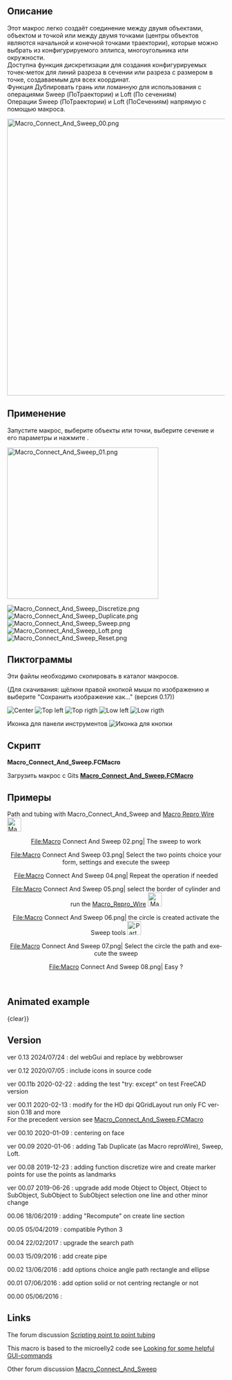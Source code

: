 <languages/>

{{Macro/ru
|Name= Макрос Соединить и ПоТраектории (Connect And Sweep)
|Icon=Macro_Connect_And_Sweep.png
|Description={{ColoredText|#ff0000|#ffffff|Новая версия GUI, модифицированная для HD dpi (QGridLayout), работает только с FC версии 0.18 и выше (PySide2 Qt5)}} <br/> <br/> Этот макрос легко создаёт соединение между двумя объектами, объектом и точкой или между двумя точками, или вдоль выбранной ломанной (центры объектов являются начальной и конечной точками траектории), их можно выбрать из конфигурируемого эллипса, многоугольника или окружности.<br/>Доступна функция дискретизации для создания конфигурируемых точек-меток для линий разреза в сечении или разреза с размером в точке, создаваемым для всех координат.<br/>Функция Дублировать грань или Ломанную для использования с операциями Sweep  (ВдольТраектории) и Loft (ПоСечениям)<br/>Операции Sweep (ПоТраектории) и Loft (ПоСечениям) напрямую с помощью макроса.<br/>Центрирование балки на грани<br/>
|Author=Mario52
|Version=0.13
|Date=2024-07-21
|FCVersion=0.18 и выше
|Download=[https://wiki.freecad.org/images/c/c9/Macro_Connect_And_Sweep.png ToolBar Icon]<br/>
}}

<span id="Description"></span>
== Описание ==

Этот макрос легко создаёт соединение между двумя объектами, объектом и точкой или между двумя точками (центры объектов являются начальной и конечной точками траектории), которые можно выбрать из конфигурируемого эллипса, многоугольника или окружности.<br/>Доступна функция дискретизации для создания конфигурируемых точек-меток для линий разреза в сечении или разреза с размером в точке, создаваемым для всех координат.<br/>Функция Дублировать грань или ломанную для использования с операциями Sweep (ПоТраектории) и Loft (По сечениям)<br/>Операции Sweep (ПоТраектории) и Loft (ПоСечениям) напрямую с помощью макроса.

{{Codeextralink|https://gist.githubusercontent.com/mario52a/3ec67a3711202dab69592ce53b938924/raw/984cd58c1d64dd391062025cfa82a698c7268e66/Macro_Connect_And_Sweep.FCMacro}}

[[File:Macro_Connect_And_Sweep_00.png|640px]]
{{Caption|Macro_Connect_And_Sweep}}

<span id="Usage"></span>
== Применение ==

Запустите макрос, выберите объекты или точки, выберите сечение и его параметры и нажмите {{KEY|Create - Создать}}.

[[File:Macro_Connect_And_Sweep_01.png|350px]]
{{Caption|Макрос Соединить и ПоТраектории (Connect And Sweep)}}

[[File:Macro_Connect_And_Sweep_Discretize.png]]
{{Caption|Discretize}}
[[File:Macro_Connect_And_Sweep_Duplicate.png]]
{{Caption|Duplicate}}
[[File:Macro_Connect_And_Sweep_Sweep.png]]
{{Caption|Sweep}}
[[File:Macro_Connect_And_Sweep_Loft.png]]
{{Caption|Loft}}
[[File:Macro_Connect_And_Sweep_Reset.png]]
{{Caption|Reset}}

<span id="Images"></span>
== Пиктограммы ==

Эти файлы необходимо скопировать в каталог макросов.

(Для скачивания: щёлкни правой кнопкой мыши по изображению и выберите "Сохранить изображение как..." (версия 0.17))

[[File:Macro_Connect_And_Sweep_CE.png|Center]]  [[File:Macro_Connect_And_Sweep_TL.png|Top left]] [[File:Macro_Connect_And_Sweep_TR.png|Top rigth]]  [[File:Macro_Connect_And_Sweep_LL.png|Low left]]  [[File:Macro_Connect_And_Sweep_LR.png|Low rigth]]

Иконка для панели инструментов [[File:Macro_Connect_And_Sweep.png|Иконка для кнопки]]

<span id="Script"></span>
==Скрипт==

''' Macro_Connect_And_Sweep.FCMacro''' 

Загрузить макрос с Gits [https://gist.github.com/mario52a/3ec67a3711202dab69592ce53b938924 ''' Macro_Connect_And_Sweep.FCMacro''']

<span id="Example"></span>
== Примеры ==

<div lang="en" dir="ltr" class="mw-content-ltr">
Path and tubing with Macro_Connect_And_Sweep and [[Macro_Repro_Wire|Macro Repro Wire]] [[File:Macro_ReproWire.png|32px]]
</div>

<center>
<gallery widths="400" heights="300">
File:Macro Connect And Sweep 02.png| The sweep to work
</gallery>
</center>
<center>
<gallery widths="400" heights="300">
<div lang="en" dir="ltr" class="mw-content-ltr">
File:Macro Connect And Sweep 03.png| Select the two points choice your form, settings and execute the sweep
</div>
</gallery>
</center>
<center>
<gallery widths="400" heights="300">
File:Macro Connect And Sweep 04.png| Repeat the operation if needed 
</gallery>
</center>
<center>
<gallery widths="400" heights="300">
<div lang="en" dir="ltr" class="mw-content-ltr">
File:Macro Connect And Sweep 05.png| select the border of cylinder and run the [[Macro_Repro_Wire|Macro_Repro_Wire]] [[File:Macro_ReproWire.png|32px]]
</div>
</gallery>
</center>
<center>
<gallery widths="400" heights="300">
<div lang="en" dir="ltr" class="mw-content-ltr">
File:Macro Connect And Sweep 06.png| the circle is created activate the Sweep tools [[File:Part_Sweep.png|32px]]
</div>
</gallery>
</center>
<center>
<gallery widths="400" heights="300">
<div lang="en" dir="ltr" class="mw-content-ltr">
File:Macro Connect And Sweep 07.png| Select the circle the path and execute the sweep
</div>
</gallery>
</center>
<center>
<gallery widths="400" heights="300">
File:Macro Connect And Sweep 08.png| Easy ?
</gallery>
</center>
<br />

<div lang="en" dir="ltr" class="mw-content-ltr">
==Animated example==
</div>

{{Caption|align=center|
[[File:Macro Connect And Sweep Sweep2.gif]]}}
{clear}}

{{Caption|align=center|
<div lang="en" dir="ltr" class="mw-content-ltr">
Object and Object, the connection boundBox center object 1 and boundBox center object 2
</div>
[[File:Connect_And_Sweep_01_Object_Object.gif]]}}
{{clear}}

{{Caption|align=center|
<div lang="en" dir="ltr" class="mw-content-ltr">
Object SubObject, the connection boundBox center object 1 and boundBox center Subobject 1
</div>
[[File:Connect_And_Sweept_02_Object_SubObject.gif]]}}
{{clear}}

{{Caption|align=center|
<div lang="en" dir="ltr" class="mw-content-ltr">
SubObject SubObject, the connection boundBox center Subobject 1 and boundBox center Subobject 2
</div>
[[File:Connect_And_Sweep_03_SubObject_SubObject.gif]]}}
{{clear}}

{{Caption|align=center|
<div lang="en" dir="ltr" class="mw-content-ltr">
Connect And Sweep Direction one object selected or Subobject selected
</div>
[[File:Connect And Sweep 4 Direction.gif]]}}
{{clear}}

{{Caption|align=center|
<div lang="en" dir="ltr" class="mw-content-ltr">
Detect Error of mode selection, if one error of selection is created the mode change to mode 3 and the mode 3 line is colored in orange
</div>
[[File:Connect_And_Sweep_05_Detect_Error.gif]]}}
{{clear}}

<div lang="en" dir="ltr" class="mw-content-ltr">
==Version==
</div>

<div lang="en" dir="ltr" class="mw-content-ltr">
ver 0.13 2024/07/24 : del webGui and replace by webbrowser
</div>

<div lang="en" dir="ltr" class="mw-content-ltr">
ver 0.12 2020/07/05 : include icons in source code
</div>

<div lang="en" dir="ltr" class="mw-content-ltr">
ver 00.11b 2020-02-22 : adding the test "try:  except" on test FreeCAD version
</div>

<div lang="en" dir="ltr" class="mw-content-ltr">
ver 00.11 2020-02-13 : modify for the HD dpi QGridLayout run only FC version 0.18 and more <br/> For the precedent version see [https://gist.githubusercontent.com/mario52a/3ec67a3711202dab69592ce53b938924/raw/b3554916e0dce63644a2d4d3f88ef114b5e1e390/Macro_Connect_And_Sweep.FCMacro Macro_Connect_And_Sweep.FCMacro]
</div>

<div lang="en" dir="ltr" class="mw-content-ltr">
ver 00.10 2020-01-09 : centering on face
</div>

<div lang="en" dir="ltr" class="mw-content-ltr">
ver 00.09 2020-01-06 : adding Tab Duplicate (as Macro reproWire), Sweep, Loft.
</div>

<div lang="en" dir="ltr" class="mw-content-ltr">
ver 00.08 2019-12-23 : adding function discretize wire and create marker points for use the points as landmarks
</div>

<div lang="en" dir="ltr" class="mw-content-ltr">
ver 00.07 2019-06-26 : upgrade add mode Object to Object, Object to SubObject, SubObject to SubObject selection one line and other minor change
</div>

<div lang="en" dir="ltr" class="mw-content-ltr">
00.06 18/06/2019 : adding "Recompute" on create line section
</div>

<div lang="en" dir="ltr" class="mw-content-ltr">
00.05 05/04/2019 : compatible Python 3
</div>

<div lang="en" dir="ltr" class="mw-content-ltr">
00.04 22/02/2017 : upgrade the search path
</div>

<div lang="en" dir="ltr" class="mw-content-ltr">
00.03 15/09/2016 : add create pipe
</div> 

<div lang="en" dir="ltr" class="mw-content-ltr">
00.02 13/06/2016 : add options choice angle path rectangle and ellipse
</div>

<div lang="en" dir="ltr" class="mw-content-ltr">
00.01 07/06/2016 : add option solid or not centring rectangle or not
</div>

<div lang="en" dir="ltr" class="mw-content-ltr">
00.00 05/06/2016 :
</div>

<div lang="en" dir="ltr" class="mw-content-ltr">
==Links==
</div>

<div lang="en" dir="ltr" class="mw-content-ltr">
The forum discussion [https://forum.freecad.org/viewtopic.php?f=22&t=15833 Scripting point to point tubing]
</div>

<div lang="en" dir="ltr" class="mw-content-ltr">
This macro is based to the microelly2 code see [https://forum.freecad.org/viewtopic.php?t=7029#p56746 Looking for some helpful GUI-commands]
</div>

<div lang="en" dir="ltr" class="mw-content-ltr">
Other forum discussion [https://forum.freecad.org/viewtopic.php?f=22&t=35432 Macro_Connect_And_Sweep]
</div>

{{clear}}